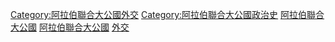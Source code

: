[[Category:阿拉伯聯合大公國外交|Category:阿拉伯聯合大公國外交]]
[[Category:阿拉伯聯合大公國政治史|Category:阿拉伯聯合大公國政治史]]
[[Category:亞洲各國外交史|阿拉伯聯合大公國]]
[[Category:各國外交史|阿拉伯聯合大公國]]
[[Category:各主題阿拉伯聯合大公國歷史|外交]]